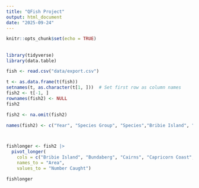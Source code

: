 ```yaml
---
title: "QFish Project"
output: html_document
date: "2025-09-24"
---
```


```r
knitr::opts_chunk$set(echo = TRUE)
```

## 

```r
library(tidyverse)
library(data.table)

fish <- read.csv("data/export.csv")
```



```r


t <- as.data.frame(t(fish))
setnames(t, as.character(t[1, ]))  # Set first row as column names
fish2 <- t[-1, ] 
rownames(fish2) <- NULL
fish2

fish2 <- na.omit(fish2)

names(fish2) <- c("Year", "Species Group", "Species","Bribie Island", "Bundaberg", "Cairns", "Capricorn Coast", "Gladstone", "Gold Coast", "Mackay", "Nth Stradbroke Island", "Rainbow Beach", "Sunshine Coast North", "Sunshine Coast South", "Sunshine Coast South and Bribie Island", "Townsville", "Grand Total")



fishlonger <- fish2 |> 
  pivot_longer(
    cols = c("Bribie Island", "Bundaberg", "Cairns", "Capricorn Coast", "Gladstone", "Gold Coast", "Mackay", "Nth Stradbroke Island", "Rainbow Beach", "Sunshine Coast North", "Sunshine Coast South", "Sunshine Coast South and Bribie Island", "Townsville", ), 
    names_to = "Area", 
    values_to = "Number Caught")

fishlonger
```


